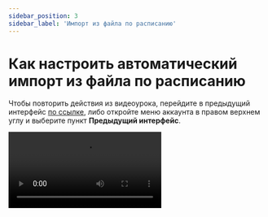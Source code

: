 ```yaml
---
sidebar_position: 3
sidebar_label: 'Импорт из файла по расписанию'
---
```



# Как настроить автоматический импорт из файла по расписанию

Чтобы повторить действия из видеоурока, перейдите в предыдущий интерфейс [по ссылке](https://sendsay.ru/account/#dashboard), либо откройте меню аккаунта в правом верхнем углу и выберите пункт **Предыдущий интерфейс**.

<Video src="https://www.youtube.com/embed/j_I3jqo68P4" />

У нас есть отдельная статья про то, как настроить эту автоматизацию в новом интерфейсе:

[Как настроить автоматический импорт из файла по расписанию](https://docs.sendsay.ru/automations/autoimport/how-to-set-autoimport)
